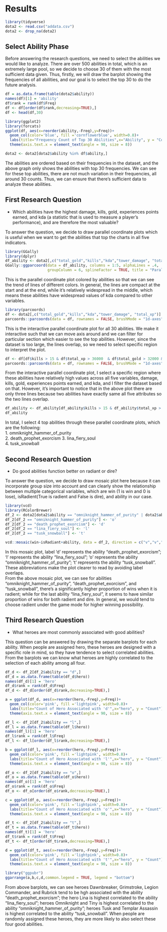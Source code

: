 # Results

```r
library(tidyverse)
dota2 <- read.csv("addata.csv")
dota2 <- drop_na(dota2)
```

## Select Ability Phase
Before answering the research questions, we need to select the abilities we would like to analyze. There are over 500 abilities in total, which is an extremely large pool, so we decide to choose 30 of them with the most sufficient data given. Thus, firstly, we will draw the barplot showing the frequencies of all abilities, and our goal is to select the top 30 to do the future analysis. 

```r
df = as.data.frame(table(dota2$ability))
names(df)[1] = 'ability'
df$rank = rank(df$Freq)
df <- df[order(df$rank,decreasing=TRUE),]
df <- head(df,30)
```

```r
library(ggplot2)
library(forcats)
ggplot(df, aes(x=reorder(ability,-Freq),y=Freq))+
  geom_col(color='blue', fill ='cornflowerblue', width=0.8)+
  labs(title="Frequency Count of Top 30 Abilities",x="Ability", y = "Count")+
  theme(axis.text.x = element_text(angle = 90, size = 8)) 

dota2 <- dota2[dota2$ability %in% df$ability,]
```

The abilities are ordered based on their frequencies in the dataset, and the above graph only shows the abilities with top 30 frequencies. We can see for these top abilities, there are not much variation in their frequencies, all around 30 counts. Thus, we can ensure that there's sufficient data to analyze these abilities.

## First Research Question

- Which abilities have the highest damage, kills, gold, experiences points earned, and kda (a statistic that is used to measure a player's performance), and are therefore the most valuable?

To answer the question, we decide to draw parallel coordinate plots which is useful when we want to get the abilities that top the charts in all five indicators. 

```r
library(GGally)
library(dplyr)
df_ability <- dota2[,c("total_gold","kills","kda","tower_damage", "total_xp", "ability")]
GGally::ggparcoord(data = df_ability, columns = 1:5, alphaLines = .4,
                   groupColumn = 6, splineFactor = TRUE, title = "Parallel Coordinates Plot")
```
This is the parallel coordinate plot colored by abilities so that we can see the trend of lines of different colors. In general, the lines are compact at the start and at the end, while it's relatively widespread in the middle, which means these abilities have widespread values of kda compared to other variables. 

```r
library(parcoords)
df <- dota2[,c("total_gold","kills","kda","tower_damage", "total_xp")]
parcoords::parcoords(data = df, rownames = FALSE, brushMode = "1d-axes")
```
This is the interactive parallel coordinate plot for all 30 abilities. We make it interactive such that we can move axis around and we can filter for particular section which easier to see the top abilities. However, since the dataset is too large, the lines overlap, so we need to select specific region to interpret the plot. 

```r
df <- df[df$kills > 15 & df$total_xp > 36000  & df$total_gold > 32000 & df$kda > 10,]
parcoords::parcoords(data = df, rownames = FALSE, brushMode = "1d-axes")
```
From the interactive parallel coordinate plot, I select a specific region where these abilities have relatively high values across all five variables, damage, kills, gold, experiences points earned, and kda, and I filter the dataset based on that. However, it's important to notice that in the above plot there are only three lines because two abilities have exactly same all five attributes so the two lines overlap. 

```r
df_ability <- df_ability[df_ability$kills > 15 & df_ability$total_xp > 36000  & df_ability$total_gold > 32000 & df_ability$kda > 10,]
df_ability
```

In total, I select 4 top abilities through these parallel coordinate plots, which are the following:\
1. omniknight_hammer_of_purity\
2. death_prophet_exorcism
3. lina_fiery_soul\
4. tusk_snowball\

## Second Research Question

- Do good abilities function better on radiant or dire?

To answer the question, we decide to draw mosaic plot here because it can incorporate group size into account and can clearly show the relationship between multiple categorical variables, which are win (1 is win and 0 is lose), isRadient(True is radient and False is dire), and ability in our case.

```r
library(vcd)
library(RColorBrewer)
df_2 <- dota2[dota2$ability == "omniknight_hammer_of_purity" | dota2$ability == "death_prophet_exorcism" | dota2$ability == "lina_fiery_soul" | dota2$ability == "tusk_snowball",]
df_2[df_2 == "omniknight_hammer_of_purity"] <- 'o'
df_2[df_2 == "death_prophet_exorcism"] <- 'd'
df_2[df_2 == "lina_fiery_soul"] <- 'l'
df_2[df_2 == "tusk_snowball"] <- 't'

vcd::mosaic(win~isRadiant+ability, data = df_2, direction = c("v","v","h"), highlighting_fill = brewer.pal(4, 'Set3'),) 
```

In this mosaic plot, label 'd' represents the ability "death_prophet_exorcism"; 'l' represents the ability "lina_fiery_soul"; 'o' represents the ability "omniknight_hammer_of_purity"; 't' represents the ability "tusk_snowball". These abbreviations make the plot clearer to read by avoiding label overlaps.\
From the above mosaic plot, we can see for abilities "omniknight_hammer_of_purity", "death_prophet_exorcism", and "tusk_snowball", there's a significantly higher proportion of wins when it is radient; while for the last ability "lina_fiery_soul", it seems to have similar proportion of wins for both radient and dire. In general, we would tend to choose radient under the game mode for higher winning possibility.

## Third Research Question

- What heroes are most commonly associated with good abilities?

This question can be answered by drawing the separate barplots for each ability. When people are assigned hero, these heroes are designed with a specific role in mind, so they have tendence to select correlated abilities. From the barplots we can know what heroes are highly correlated to the selection of each ability among all four. 

```r
df_d <- df_2[df_2$ability == "d",] 
df_d = as.data.frame(table(df_d$hero))
names(df_d)[1] = 'hero'
df_d$rank = rank(df_d$Freq)
df_d <- df_d[order(df_d$rank,decreasing=TRUE),]

a = ggplot(df_d, aes(x=reorder(hero,-Freq),y=Freq))+
  geom_col(color='pink', fill ='lightpink', width=0.8)+
  labs(title="Count of Hero Associated with 'd'",x="hero", y = "Count")+
  theme(axis.text.x = element_text(angle = 90, size = 8)) 

df_l <- df_2[df_2$ability == "l",] 
df_l = as.data.frame(table(df_l$hero))
names(df_l)[1] = 'hero'
df_l$rank = rank(df_l$Freq)
df_l <- df_l[order(df_l$rank,decreasing=TRUE),]

b = ggplot(df_l, aes(x=reorder(hero,-Freq),y=Freq))+
  geom_col(color='pink', fill ='lightpink', width=0.8)+
  labs(title="Count of Hero Associated with 'l'",x="hero", y = "Count")+
  theme(axis.text.x = element_text(angle = 90, size = 8)) 

df_o <- df_2[df_2$ability == "o",] 
df_o = as.data.frame(table(df_o$hero))
names(df_o)[1] = 'hero'
df_o$rank = rank(df_o$Freq)
df_o <- df_o[order(df_o$rank,decreasing=TRUE),]

c = ggplot(df_o, aes(x=reorder(hero,-Freq),y=Freq))+
  geom_col(color='pink', fill ='lightpink', width=0.8)+
  labs(title="Count of Hero Associated with 'o'",x="hero", y = "Count")+
  theme(axis.text.x = element_text(angle = 90, size = 8)) 

df_t <- df_2[df_2$ability == "t",] 
df_t = as.data.frame(table(df_t$hero))
names(df_t)[1] = 'hero'
df_t$rank = rank(df_t$Freq)
df_t <- df_t[order(df_t$rank,decreasing=TRUE),]

d = ggplot(df_t, aes(x=reorder(hero,-Freq),y=Freq))+
  geom_col(color='pink', fill ='lightpink', width=0.8)+
  labs(title="Count of Hero Associated with 't'",x="hero", y = "Count")+
  theme(axis.text.x = element_text(angle = 90, size = 8)) 
```

```r
library("ggpubr")
ggarrange(a,b,c,d,common.legend = TRUE, legend = "bottom")
```
From above barplots, we can see heroes Dawnbreaker, Grimstroke, Legion Commander, and Rubrick tend to be hgh associated with the ability "death_prophet_exorcism"; the hero Lina is highest correlated to the ability "lina_fiery_soul"; heroes Omniknight and Tiny is highest correlated to the ability "omniknight_hammer_of_purity"; heroes Tusk and Templar Assassin is highest correlated to the ability "tusk_snowball". When people are randomly assigned these heroes, they are more likely to also select these four good abilities.

